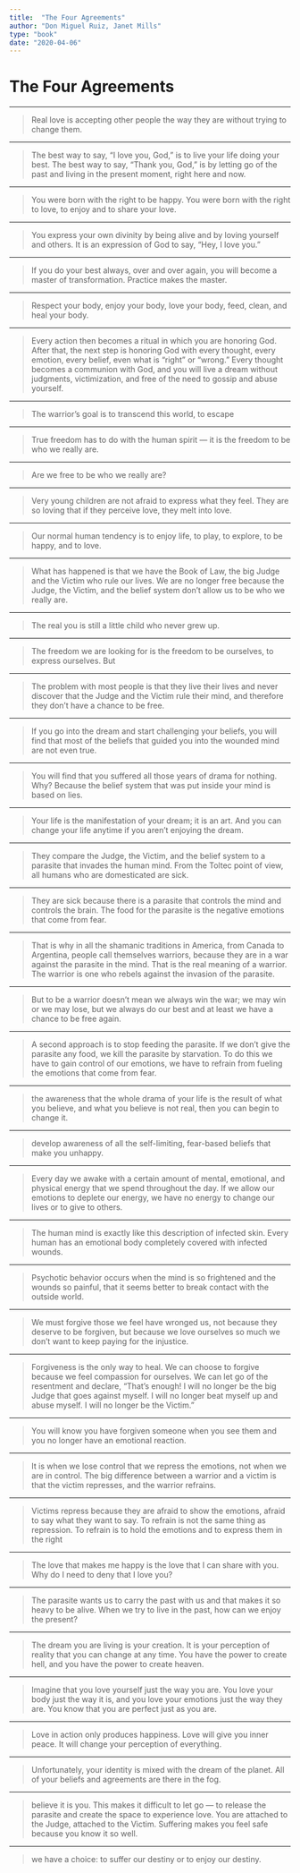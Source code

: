 ```yaml
---
title:  "The Four Agreements"
author: "Don Miguel Ruiz, Janet Mills"
type: "book"
date: "2020-04-06"
---
```

# The Four Agreements

- - -

>Real love is accepting other people the way they are without trying to change them.

- - -

>The best way to say, “I love you, God,” is to live your life doing your best. The best way to say, “Thank you, God,” is by letting go of the past and living in the present moment, right here and now.

- - -

>You were born with the right to be happy. You were born with the right to love, to enjoy and to share your love.

- - -

>You express your own divinity by being alive and by loving yourself and others. It is an expression of God to say, “Hey, I love you.”

- - -

>If you do your best always, over and over again, you will become a master of transformation. Practice makes the master.

- - -

>Respect your body, enjoy your body, love your body, feed, clean, and heal your body.

- - -

>Every action then becomes a ritual in which you are honoring God. After that, the next step is honoring God with every thought, every emotion, every belief, even what is “right” or “wrong.” Every thought becomes a communion with God, and you will live a dream without judgments, victimization, and free of the need to gossip and abuse yourself.

- - -

>The warrior’s goal is to transcend this world, to escape

- - -

>True freedom has to do with the human spirit — it is the freedom to be who we really are.

- - -

>Are we free to be who we really are?

- - -

>Very young children are not afraid to express what they feel. They are so loving that if they perceive love, they melt into love.

- - -

>Our normal human tendency is to enjoy life, to play, to explore, to be happy, and to love.

- - -

>What has happened is that we have the Book of Law, the big Judge and the Victim who rule our lives. We are no longer free because the Judge, the Victim, and the belief system don’t allow us to be who we really are.

- - -

>The real you is still a little child who never grew up.

- - -

>The freedom we are looking for is the freedom to be ourselves, to express ourselves. But

- - -

>The problem with most people is that they live their lives and never discover that the Judge and the Victim rule their mind, and therefore they don’t have a chance to be free.

- - -

>If you go into the dream and start challenging your beliefs, you will find that most of the beliefs that guided you into the wounded mind are not even true.

- - -

>You will find that you suffered all those years of drama for nothing. Why? Because the belief system that was put inside your mind is based on lies.

- - -

>Your life is the manifestation of your dream; it is an art. And you can change your life anytime if you aren’t enjoying the dream.

- - -

>They compare the Judge, the Victim, and the belief system to a parasite that invades the human mind. From the Toltec point of view, all humans who are domesticated are sick.

- - -

>They are sick because there is a parasite that controls the mind and controls the brain. The food for the parasite is the negative emotions that come from fear.

- - -

>That is why in all the shamanic traditions in America, from Canada to Argentina, people call themselves warriors, because they are in a war against the parasite in the mind. That is the real meaning of a warrior. The warrior is one who rebels against the invasion of the parasite.

- - -

>But to be a warrior doesn’t mean we always win the war; we may win or we may lose, but we always do our best and at least we have a chance to be free again.

- - -

>A second approach is to stop feeding the parasite. If we don’t give the parasite any food, we kill the parasite by starvation. To do this we have to gain control of our emotions, we have to refrain from fueling the emotions that come from fear.

- - -

>the awareness that the whole drama of your life is the result of what you believe, and what you believe is not real, then you can begin to change it.

- - -

>develop awareness of all the self-limiting, fear-based beliefs that make you unhappy.

- - -

>Every day we awake with a certain amount of mental, emotional, and physical energy that we spend throughout the day. If we allow our emotions to deplete our energy, we have no energy to change our lives or to give to others.

- - -

>The human mind is exactly like this description of infected skin. Every human has an emotional body completely covered with infected wounds.

- - -

>Psychotic behavior occurs when the mind is so frightened and the wounds so painful, that it seems better to break contact with the outside world.

- - -

>We must forgive those we feel have wronged us, not because they deserve to be forgiven, but because we love ourselves so much we don’t want to keep paying for the injustice.

- - -

>Forgiveness is the only way to heal. We can choose to forgive because we feel compassion for ourselves. We can let go of the resentment and declare, “That’s enough! I will no longer be the big Judge that goes against myself. I will no longer beat myself up and abuse myself. I will no longer be the Victim.”

- - -

>You will know you have forgiven someone when you see them and you no longer have an emotional reaction.

- - -

>It is when we lose control that we repress the emotions, not when we are in control. The big difference between a warrior and a victim is that the victim represses, and the warrior refrains.

- - -

>Victims repress because they are afraid to show the emotions, afraid to say what they want to say. To refrain is not the same thing as repression. To refrain is to hold the emotions and to express them in the right

- - -

>The love that makes me happy is the love that I can share with you. Why do I need to deny that I love you?

- - -

>The parasite wants us to carry the past with us and that makes it so heavy to be alive. When we try to live in the past, how can we enjoy the present?

- - -

>The dream you are living is your creation. It is your perception of reality that you can change at any time. You have the power to create hell, and you have the power to create heaven.

- - -

>Imagine that you love yourself just the way you are. You love your body just the way it is, and you love your emotions just the way they are. You know that you are perfect just as you are.

- - -

>Love in action only produces happiness. Love will give you inner peace. It will change your perception of everything.

- - -

>Unfortunately, your identity is mixed with the dream of the planet. All of your beliefs and agreements are there in the fog.

- - -

>believe it is you. This makes it difficult to let go — to release the parasite and create the space to experience love. You are attached to the Judge, attached to the Victim. Suffering makes you feel safe because you know it so well.

- - -

>we have a choice: to suffer our destiny or to enjoy our destiny.
